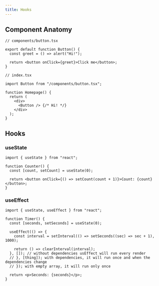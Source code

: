 ```yaml
---
title: Hooks
---
```


## Component Anatomy

```tsx
// components/button.tsx

export default function Button() {
  const greet = () => alert("Hi!");

  return <button onClick={greet}>Click me</button>;
}
```

```tsx
// index.tsx

import Button from "/components/button.tsx";

function Homepage() {
  return (
    <div>
      <Button /> {/* Hi! */}
    </div>
  );
}
```

## Hooks

### useState

```tsx
import { useState } from "react";

function Counter() {
  const [count, setCount] = useState(0);

  return <button onClick={() => setCount(count + 1)}>Count: {count}</button>;
}
```

### useEffect

```tsx
import { useState, useEffect } from "react";

function Timer() {
  const [seconds, setSeconds] = useState(0);

  useEffect(() => {
    const interval = setInterval(() => setSeconds((sec) => sec + 1), 1000);

    return () => clearInterval(interval);
  }, []); // without dependencies usEffect will run every render
  // }, [thing]); with dependencies, it will run once and when the dependencies change
  // }); with empty array, it will run only once

  return <p>Seconds: {seconds}</p>;
}
```
